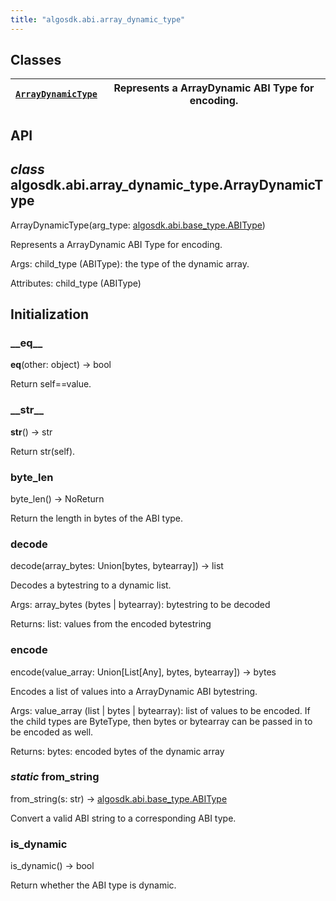 ```yaml
---
title: "algosdk.abi.array_dynamic_type"
---
```


<a id="module-algosdk.abi.array_dynamic_type"></a>

<a id="algosdk-abi-array-dynamic-type"></a>

<a id="module-contents"></a>

<a id="classes"></a>

## Classes

| [`ArrayDynamicType`](#algosdk.abi.array_dynamic_type.ArrayDynamicType)   | Represents a ArrayDynamic ABI Type for encoding.   |
|--------------------------------------------------------------------------|----------------------------------------------------|

<a id="api"></a>

## API

<a id="algosdk.abi.array_dynamic_type.ArrayDynamicType"></a>

## *class* algosdk.abi.array_dynamic_type.ArrayDynamicType

ArrayDynamicType(arg_type: [algosdk.abi.base_type.ABIType](algosdk.abi.base_type.mdx#algosdk.abi.base_type.ABIType))

Represents a ArrayDynamic ABI Type for encoding.

Args:
child_type (ABIType): the type of the dynamic array.

Attributes:
child_type (ABIType)

## Initialization

<a id="algosdk.abi.array_dynamic_type.ArrayDynamicType.__eq__"></a>

### \_\_eq_\_

__eq__(other: object) → bool

Return self==value.

<a id="algosdk.abi.array_dynamic_type.ArrayDynamicType.__str__"></a>

### \_\_str_\_

__str__() → str

Return str(self).

<a id="algosdk.abi.array_dynamic_type.ArrayDynamicType.byte_len"></a>

### byte_len

byte_len() → NoReturn

Return the length in bytes of the ABI type.

<a id="algosdk.abi.array_dynamic_type.ArrayDynamicType.decode"></a>

### decode

decode(array_bytes: Union[bytes, bytearray]) → list

Decodes a bytestring to a dynamic list.

Args:
array_bytes (bytes | bytearray): bytestring to be decoded

Returns:
list: values from the encoded bytestring

<a id="algosdk.abi.array_dynamic_type.ArrayDynamicType.encode"></a>

### encode

encode(value_array: Union[List[Any], bytes, bytearray]) → bytes

Encodes a list of values into a ArrayDynamic ABI bytestring.

Args:
value_array (list | bytes | bytearray): list of values to be encoded.
If the child types are ByteType, then bytes or bytearray can be
passed in to be encoded as well.

Returns:
bytes: encoded bytes of the dynamic array

<a id="algosdk.abi.array_dynamic_type.ArrayDynamicType.from_string"></a>

### *static* from_string

from_string(s: str) → [algosdk.abi.base_type.ABIType](algosdk.abi.base_type.mdx#algosdk.abi.base_type.ABIType)

Convert a valid ABI string to a corresponding ABI type.

<a id="algosdk.abi.array_dynamic_type.ArrayDynamicType.is_dynamic"></a>

### is_dynamic

is_dynamic() → bool

Return whether the ABI type is dynamic.
